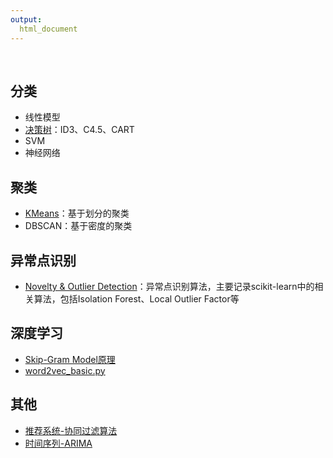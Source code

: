 ```yaml
---
output:
  html_document
---
```


<br>

## 分类
+ 线性模型
+ [决策树](ml_decision_tree.html)：ID3、C4.5、CART
+ SVM
+ 神经网络

## 聚类
+ [KMeans](kmeans.html)：基于划分的聚类
+ DBSCAN：基于密度的聚类

## 异常点识别

+ [Novelty & Outlier Detection](outlier.html)：异常点识别算法，主要记录scikit-learn中的相关算法，包括Isolation Forest、Local Outlier Factor等

## 深度学习

+ [Skip-Gram Model原理](http://mccormickml.com/2016/04/19/word2vec-tutorial-the-skip-gram-model/)
+ [word2vec_basic.py](word2vec_basic.py.html)

## 其他
+ [推荐系统-协同过滤算法](collaborative_filtering.html)
+ [时间序列-ARIMA](ml_arima_basic.html)


